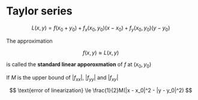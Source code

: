 # Taylor series








$$
L(x, y) = f(x_0 + y_0) + f_x(x_0, y_0)(x - x_0) + f_y(x_0, y_0)(y - y_0)
$$

The approximation

$$
f(x, y) \approx L(x, y)
$$

is called the **standard linear apporoxmation** of $f$ at $(x_0, y_0)$ 

If $M$ is the upper bound of $|f_{xx}|$, $|f_{yy}|$ and $|f_{xy}|$

$$
\text{error of linearization} \le \frac{1}{2}M(|x - x_0|^2 - |y - y_0|^2)
$$